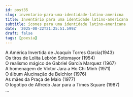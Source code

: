 ```yaml
---
id: post35
slug: inventario-para-uma-identidade-latino-americna
title: Inventário para uma identidade latino-americana
subtitle: ícones para uma identidade latino-americana
date: '2025-08-22T21:25:51.599Z'
draft: false
tags: [poesia]
---
```

A América Invertida de Joaquín Torres García(1943)  
Os tiros de Lolita Lebrón Sotomayor (1954)  
O realismo mágico de Gabriel García Marquez (1967)  
A homenagem de Víctor Jara a Ho Chi Minh (1971)  
O álbum Alucinação de Belchior (1976)  
As mães da Praça de Maio (1977)  
O logotipo de Alfredo Jaar para a Times Square (1987)  
...